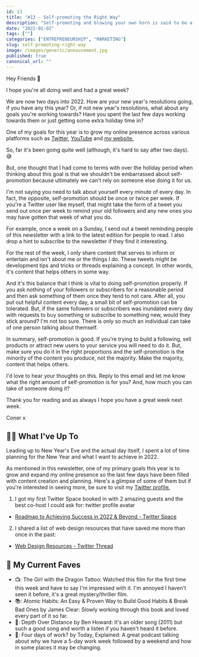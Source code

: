 ```yaml
---
id: 13
title: "#13 - Self-promoting the Right Way"
description: "Self-promoting and blowing your own horn is said to be a bad thing but is it? I don't think so as long as it's done in the right way, here's how."
date: "2022-01-02"
tags: [""]
categories: ["ENTREPRENEURSHIP", "MARKETING"]
slug: self-promoting-right-way
image: /images/generic/annoucement.jpg
published: true
canonical_url: ""
---
```


Hey Friends 👋

I hope you're all doing well and had a great week?

We are now two days into 2022. How are your new year's resolutions going, if you have any this year? Or, if not new year's resolutions, what about any goals you're working towards? Have you spent the last few days working towards them or just getting some extra holiday time in?

One of my goals for this year is to grow my online presence across various platforms such as [Twitter](https://twitter.com/MrConerMurphy), [YouTube](https://www.youtube.com/channel/UCKbxBnz1xuyGAPMCOZQRdVw) and [my website.](https://conermurphy.com/)

So, far it's been going quite well (although, it's hard to say after two days). 😅

But, one thought that I had come to terms with over the holiday period when thinking about this goal is that we shouldn't be embarrassed about self-promotion because ultimately we can't rely on someone else doing it for us.

I'm not saying you need to talk about yourself every minute of every day. In fact, the opposite, self-promotion should be once or twice per week. If you're a Twitter user like myself, that might take the form of a tweet you send out once per week to remind your old followers and any new ones you may have gotten that week of what you do.

For example, once a week on a Sunday, I send out a tweet reminding people of this newsletter with a link to the latest edition for people to read. I also drop a hint to subscribe to the newsletter if they find it interesting.

For the rest of the week, I only share content that serves to inform or entertain and isn't about me or the things I do. These tweets might be development tips and tricks or threads explaining a concept. In other words, it's content that helps others in some way.

And it's this balance that I think is vital to doing self-promotion properly. If you ask nothing of your followers or subscribers for a reasonable period and then ask something of them once they tend to not care. After all, you put out helpful content every day, a small bit of self-promotion can be tolerated. But, if the same followers or subscribers was inundated every day with requests to buy something or subscribe to something new, would they stick around? I'm not too sure. There is only so much an individual can take of one person talking about themself.

In summary, self-promotion is good. If you're trying to build a following, sell products or attract new users to your service you will need to do it. But, make sure you do it in the right proportions and the self-promotion is the minority of the content you produce, not the majority. Make the majority, content that helps others.

I'd love to hear your thoughts on this. Reply to this email and let me know what the right amount of self-promotion is for you? And, how much you can take of someone doing it?

Thank you for reading and as always I hope you have a great week next week.

Coner x

## 🏃‍♂️ What I've Up To

Leading up to New Year's Eve and the actual day itself, I spent a lot of time planning for the New Year and what I want to achieve in 2022.

As mentioned in this newsletter, one of my primary goals this year is to grow and expand my online presence so the last few days have been filled with content creation and planning. Here's a glimpse of some of them but if you're interested in seeing more, be sure to visit my [Twitter profile.](https://twitter.com/MrConerMurphy)

1. I got my first Twitter Space booked in with 2 amazing guests and the best co-host I could ask for:
   twitter profile avatar

- [Roadmap to Achieving Success in 2022 & Beyond - Twitter Space](https://twitter.com/MrConerMurphy/status/1476631037392343044)

2. I shared a list of web design resources that have saved me more than once in the past:

- [Web Design Resources - Twitter Thread](https://twitter.com/MrConerMurphy/status/1477226673120681986)

## 💯 My Current Faves

- 📺: The Girl with the Dragon Tattoo: Watched this film for the first time this week and have to say I'm impressed with it. I'm annoyed I haven't seen it before, it's a great mystery/thriller film.
- 📚: Atomic Habits: An Easy & Proven Way to Build Good Habits & Break Bad Ones by James Clear: Slowly working through this book and loved every part of it so far.
- 🎵: Depth Over Distance by Ben Howard: It's an older song (2011) but such a good song and worth a listen if you haven't heard it before.
- 🎤: Four days of work? by Today, Explained: A great podcast talking about why we have a 5-day work week followed by a weekend and how in some places it may be changing.
